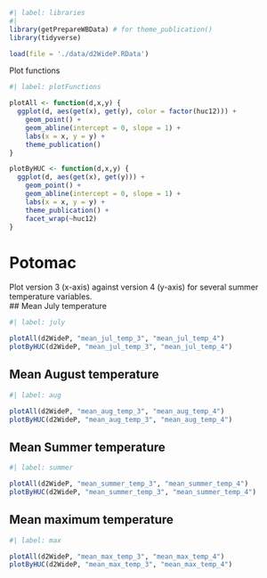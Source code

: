 
```r
#| label: libraries
#| 
library(getPrepareWBData) # for theme_publication()
library(tidyverse)

load(file = './data/d2WideP.RData')
```

Plot functions
```r
#| label: plotFunctions

plotAll <- function(d,x,y) {
  ggplot(d, aes(get(x), get(y), color = factor(huc12))) +
    geom_point() +
    geom_abline(intercept = 0, slope = 1) +
    labs(x = x, y = y) +
    theme_publication()
}

plotByHUC <- function(d,x,y) {
  ggplot(d, aes(get(x), get(y))) +
    geom_point() +
    geom_abline(intercept = 0, slope = 1) +
    labs(x = x, y = y) +
    theme_publication() +
    facet_wrap(~huc12)
}

```

# Potomac  
Plot version 3 (x-axis) against version 4 (y-axis) for several summer temperature variables.  
## Mean July temperature
```r
#| label: july

plotAll(d2WideP, "mean_jul_temp_3", "mean_jul_temp_4")
plotByHUC(d2WideP, "mean_jul_temp_3", "mean_jul_temp_4")


```

## Mean August temperature
```r
#| label: aug

plotAll(d2WideP, "mean_aug_temp_3", "mean_aug_temp_4")
plotByHUC(d2WideP, "mean_aug_temp_3", "mean_aug_temp_4")


```

## Mean Summer temperature
```r
#| label: summer

plotAll(d2WideP, "mean_summer_temp_3", "mean_summer_temp_4")
plotByHUC(d2WideP, "mean_summer_temp_3", "mean_summer_temp_4")


```

## Mean maximum temperature
```r
#| label: max

plotAll(d2WideP, "mean_max_temp_3", "mean_max_temp_4")
plotByHUC(d2WideP, "mean_max_temp_3", "mean_max_temp_4")


```
